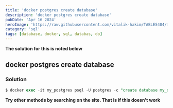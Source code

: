 ```yaml
---
title: 'docker postgres create database'
description: 'docker postgres create database'
pubDate: 'Apr 16 2024'
heroImage: 'https://raw.githubusercontent.com/vitalik-hakim/TABLES404/main/error_b/sql.png'
category: 'sql'
tags: [database, docker, sql, databas, do]
---
```


**The solution for this is noted below**

## docker postgres create database

### Solution

```sql
$ docker exec -it my_postgres psql -U postgres -c "create database my_database"
```

**Try other methods by searching on the site. That is if this doesn't work**
